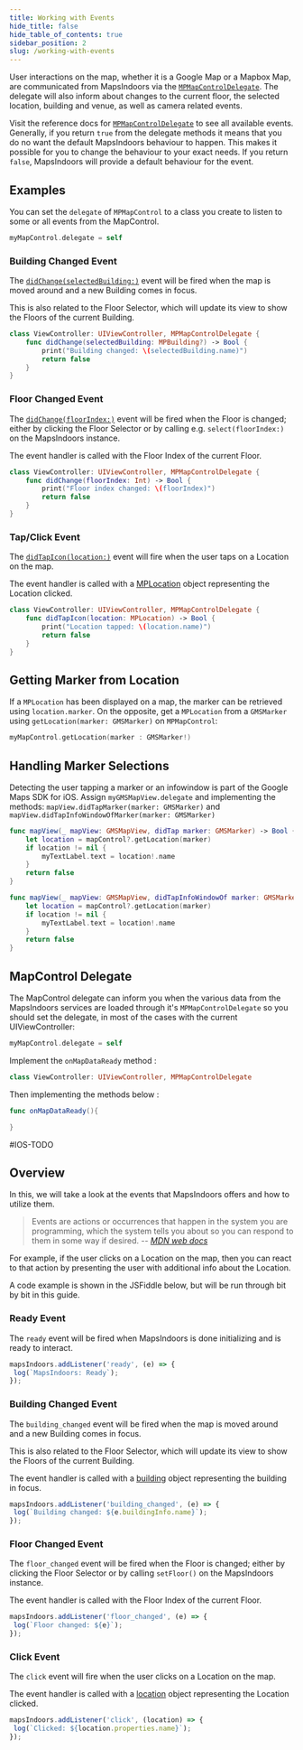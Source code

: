 ```yaml
---
title: Working with Events
hide_title: false
hide_table_of_contents: true
sidebar_position: 2
slug: /working-with-events
---
```



<Tabs groupId="map-working-with-events">

User interactions on the map, whether it is a Google Map or a Mapbox Map, are communicated from MapsIndoors via the [`MPMapControlDelegate`](https://app.mapsindoors.com/mapsindoors/reference/ios/4.1.3/documentation/mapsindoors/mpmapcontroldelegate).
The delegate will also inform about changes to the current floor, the selected location, building and venue, as well as camera related events.

Visit the reference docs for [`MPMapControlDelegate`](https://app.mapsindoors.com/mapsindoors/reference/ios/4.1.3/documentation/mapsindoors/mpmapcontroldelegate) to see all available events. Generally, if you return `true` from the delegate methods it means that you do no want the default MapsIndoors behaviour to happen. This makes it possible for you to change the behaviour to your exact needs. If you return `false`, MapsIndoors will provide a default behaviour for the event.

## Examples

You can set the `delegate` of `MPMapControl` to a class you create to listen to some or all events from the MapControl.

```swift
myMapControl.delegate = self
```

### Building Changed Event

The [`didChange(selectedBuilding:)`](https://app.mapsindoors.com/mapsindoors/reference/ios/4.1.3/documentation/mapsindoors/mpmapcontroldelegate/didchange(selectedbuilding:)) event will be fired when the map is moved around and a new Building comes in focus.

This is also related to the Floor Selector, which will update its view to show the Floors of the current Building.

```swift
class ViewController: UIViewController, MPMapControlDelegate {
    func didChange(selectedBuilding: MPBuilding?) -> Bool {
        print("Building changed: \(selectedBuilding.name)")
        return false
    }
}
```

### Floor Changed Event

The [`didChange(floorIndex:)`](https://app.mapsindoors.com/mapsindoors/reference/ios/4.1.3/documentation/mapsindoors/mpmapcontroldelegate/didchange(floorindex:)) event will be fired when the Floor is changed; either by clicking the Floor Selector or by calling e.g. `select(floorIndex:)` on the MapsIndoors instance.

The event handler is called with the Floor Index of the current Floor.

```swift
class ViewController: UIViewController, MPMapControlDelegate {
    func didChange(floorIndex: Int) -> Bool {
        print("Floor index changed: \(floorIndex)")
        return false
    }
}
```

### Tap/Click Event

The [`didTapIcon(location:)`](https://app.mapsindoors.com/mapsindoors/reference/ios/4.1.3/documentation/mapsindoors/mpmapcontroldelegate/didtapicon(location:)) event will fire when the user taps on a Location on the map.

The event handler is called with a [MPLocation](https://app.mapsindoors.com/mapsindoors/reference/ios/4.1.3/documentation/mapsindoors/mplocation) object representing the Location clicked.

```swift
class ViewController: UIViewController, MPMapControlDelegate {
    func didTapIcon(location: MPLocation) -> Bool {
        print("Location tapped: \(location.name)")
        return false
    }
}
```


<TabItem value="ios-v3" label="iOS v3">

## Getting Marker from Location

If a `MPLocation` has been displayed on a map, the marker can be retrieved using `location.marker`. On the opposite, get a `MPLocation` from a `GMSMarker` using `getLocation(marker: GMSMarker)` on `MPMapControl`:

```swift
myMapControl.getLocation(marker : GMSMarker!)
```

## Handling Marker Selections

Detecting the user tapping a marker or an infowindow is part of the Google Maps SDK for iOS. Assign `myGMSMapView.delegate` and implementing the methods: `mapView.didTapMarker(marker: GMSMarker)` and `mapView.didTapInfoWindowOfMarker(marker: GMSMarker)`

```swift
func mapView(_ mapView: GMSMapView, didTap marker: GMSMarker) -> Bool {
    let location = mapControl?.getLocation(marker)
    if location != nil {
        myTextLabel.text = location!.name
    }
    return false
}

func mapView(_ mapView: GMSMapView, didTapInfoWindowOf marker: GMSMarker) -> Bool {
    let location = mapControl?.getLocation(marker)
    if location != nil {
        myTextLabel.text = location!.name
    }
    return false
}
```

## MapControl Delegate
The MapControl delegate can inform you when the various data from the MapsIndoors services are loaded through it's `MPMapControlDelegate` so you should set the delegate, in most of the cases with the current UIViewController:

```swift
myMapControl.delegate = self
```

Implement the `onMapDataReady` method :

```swift
class ViewController: UIViewController, MPMapControlDelegate
```

Then implementing the methods below :

```swift
func onMapDataReady(){

}
```

</TabItem>
<TabItem value="ios-v4" label="iOS v4" default>

#IOS-TODO

</TabItem>
<TabItem value="web" label="Web v4">

## Overview

In this, we will take a look at the events that MapsIndoors offers and how to utilize them.

> Events are actions or occurrences that happen in the system you are programming, which the system tells you about so you can respond to them in some way if desired.
>-- <cite>[MDN web docs](https://developer.mozilla.org/en-US/docs/Learn/JavaScript/Building_blocks/Events)</cite>

For example, if the user clicks on a Location on the map, then you can react to that action by presenting the user with additional info about the Location.

A code example is shown in the JSFiddle below, but will be run through bit by bit in this guide.

<script async src="//jsfiddle.net/mapspeople/gex62wzn/embed/html,result/"></script>

### Ready Event

The `ready` event will be fired when MapsIndoors is done initializing and is ready to interact.

```javascript
mapsIndoors.addListener('ready', (e) => {
 log(`MapsIndoors: Ready`);
});
```

### Building Changed Event

The `building_changed` event will be fired when the map is moved around and a new Building comes in focus.

This is also related to the Floor Selector, which will update its view to show the Floors of the current Building.

The event handler is called with a [building](https://app.mapsindoors.com/mapsindoors/js/sdk/latest/docs/global.html#Building) object representing the building in focus.

```javascript
mapsIndoors.addListener('building_changed', (e) => {
 log(`Building changed: ${e.buildingInfo.name}`);
});
```

### Floor Changed Event

The `floor_changed` event will be fired when the Floor is changed; either by clicking the Floor Selector or by calling `setFloor()` on the MapsIndoors instance.

The event handler is called with the Floor Index of the current Floor.

```javascript
mapsIndoors.addListener('floor_changed', (e) => {
 log(`Floor changed: ${e}`);
});
```

### Click Event

The `click` event will fire when the user clicks on a Location on the map.

The event handler is called with a [location](https://app.mapsindoors.com/mapsindoors/js/sdk/latest/docs/global.html#Location) object representing the Location clicked.

```javascript
mapsIndoors.addListener('click', (location) => {
 log(`Clicked: ${location.properties.name}`);
});
```

</TabItem>
</Tabs>
